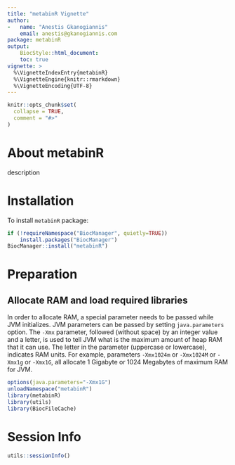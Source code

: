 ```yaml
---
title: "metabinR Vignette"
author: 
-   name: "Anestis Gkanogiannis"
    email: anestis@gkanogiannis.com
package: metabinR
output: 
    BiocStyle::html_document:
    toc: true
vignette: >
  %\VignetteIndexEntry{metabinR}
  %\VignetteEngine{knitr::rmarkdown}
  %\VignetteEncoding{UTF-8}
---
```


```r
knitr::opts_chunk$set(
  collapse = TRUE,
  comment = "#>"
)
```

# About metabinR

description

# Installation

To install `metabinR` package:
```r
if (!requireNamespace("BiocManager", quietly=TRUE))
    install.packages("BiocManager")
BiocManager::install("metabinR")
```

# Preparation

## Allocate RAM and load required libraries
In order to allocate RAM, a special parameter needs to be passed while JVM 
initializes. JVM parameters can be passed by setting `java.parameters` option.
The `-Xmx` parameter, followed (without space) by an integer value and a 
letter, is used to tell JVM what is the maximum amount of heap RAM that it can
use. The letter in the parameter (uppercase or lowercase), indicates RAM units.
For example, parameters `-Xmx1024m` or `-Xmx1024M` or `-Xmx1g` or `-Xmx1G`, all
allocate 1 Gigabyte or 1024 Megabytes of maximum RAM for JVM.

```r
options(java.parameters="-Xmx1G")
unloadNamespace("metabinR")
library(metabinR)
library(utils)
library(BiocFileCache)
```


# Session Info
```r
utils::sessionInfo()
```
